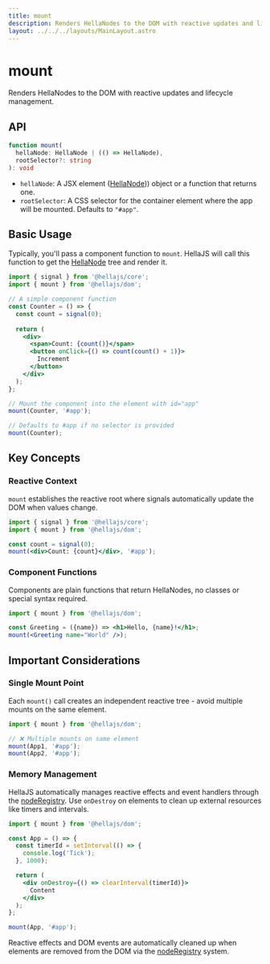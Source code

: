```yaml
---
title: mount
description: Renders HellaNodes to the DOM with reactive updates and lifecycle management.
layout: ../../../layouts/MainLayout.astro
---
```


# mount

Renders HellaNodes to the DOM with reactive updates and lifecycle management.

## API

```typescript
function mount(
  hellaNode: HellaNode | (() => HellaNode), 
  rootSelector?: string
): void
```
- `hellaNode`: A JSX element ([HellaNode](/learn/concepts/templates#internal-mechanics))) object or a function that returns one.
- `rootSelector`: A CSS selector for the container element where the app will be mounted. Defaults to `"#app"`.

## Basic Usage

Typically, you'll pass a component function to `mount`. HellaJS will call this function to get the [HellaNode](/learn/concepts/templates#internal-mechanics) tree and render it.

```jsx
import { signal } from '@hellajs/core';
import { mount } from '@hellajs/dom';

// A simple component function
const Counter = () => {
  const count = signal(0);
  
  return (
    <div>
      <span>Count: {count()}</span>
      <button onClick={() => count(count() + 1)}>
        Increment
      </button>
    </div>
  );
};

// Mount the component into the element with id="app"
mount(Counter, '#app');

// Defaults to #app if no selector is provided
mount(Counter);
```

## Key Concepts

### Reactive Context

`mount` establishes the reactive root where signals automatically update the DOM when values change.

```jsx
import { signal } from '@hellajs/core';
import { mount } from '@hellajs/dom';

const count = signal(0);
mount(<div>Count: {count}</div>, '#app');
```

### Component Functions

Components are plain functions that return HellaNodes, no classes or special syntax required.

```jsx
import { mount } from '@hellajs/dom';

const Greeting = ({name}) => <h1>Hello, {name}!</h1>;
mount(<Greeting name="World" />);
```

## Important Considerations

### Single Mount Point

Each `mount()` call creates an independent reactive tree - avoid multiple mounts on the same element.

```jsx
import { mount } from '@hellajs/dom';

// ❌ Multiple mounts on same element
mount(App1, '#app');
mount(App2, '#app');
```

### Memory Management

HellaJS automatically manages reactive effects and event handlers through the [nodeRegistry](/reference/dom/noderegistry). Use `onDestroy` on elements to clean up external resources like timers and intervals.

```jsx
import { mount } from '@hellajs/dom';

const App = () => {
  const timerId = setInterval(() => {
    console.log('Tick');
  }, 1000);

  return (
    <div onDestroy={() => clearInterval(timerId)}>
      Content
    </div>
  );
};

mount(App, '#app');
```

Reactive effects and DOM events are automatically cleaned up when elements are removed from the DOM via the [nodeRegistry](/reference/dom/noderegistry) system.